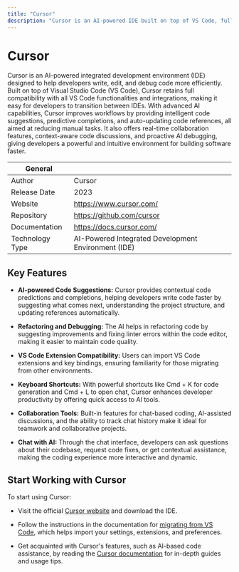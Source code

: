 ```yaml
---
title: "Cursor"
description: "Cursor is an AI-powered IDE built on top of VS Code, fully compatible with its extensions and settings. It streamlines development with intelligent code suggestions, auto-updates, and real-time collaboration."
---
```


# Cursor
Cursor is an AI-powered integrated development environment (IDE) designed to help developers write, edit, and debug code more efficiently. Built on top of Visual Studio Code (VS Code), Cursor retains full compatibility with all VS Code functionalities and integrations, making it easy for developers to transition between IDEs. With advanced AI capabilities, Cursor improves workflows by providing intelligent code suggestions, predictive completions, and auto-updating code references, all aimed at reducing manual tasks. It also offers real-time collaboration features, context-aware code discussions, and proactive AI debugging, giving developers a powerful and intuitive environment for building software faster.

| General  |  |
| --- | --- |
| Author | Cursor |
| Release Date | 2023  |
| Website | https://www.cursor.com/  |
| Repository | https://github.com/cursor |
| Documentation | https://docs.cursor.com/ |
| Technology Type | AI-Powered Integrated Development Environment (IDE) |

## Key Features
- **AI-powered Code Suggestions:** Cursor provides contextual code predictions and completions, helping developers write code faster by suggesting what comes next, understanding the project structure, and updating references automatically.

- **Refactoring and Debugging:** The AI helps in refactoring code by suggesting improvements and fixing linter errors within the code editor, making it easier to maintain code quality.

- **VS Code Extension Compatibility:** Users can import VS Code extensions and key bindings, ensuring familiarity for those migrating from other environments.

- **Keyboard Shortcuts:** With powerful shortcuts like Cmd + K for code generation and Cmd + L to open chat, Cursor enhances developer productivity by offering quick access to AI tools.

- **Collaboration Tools:** Built-in features for chat-based coding, AI-assisted discussions, and the ability to track chat history make it ideal for teamwork and collaborative projects.

- **Chat with AI:** Through the chat interface, developers can ask questions about their codebase, request code fixes, or get contextual assistance, making the coding experience more interactive and dynamic.

## Start Working with Cursor
To start using Cursor:

- Visit the official [Cursor website](https://www.cursor.com/) and download the IDE.

- Follow the instructions in the documentation for [migrating from VS Code](https://docs.cursor.com/chat/overview), which helps import your settings, extensions, and preferences.

- Get acquainted with Cursor's features, such as AI-based code assistance, by reading the [Cursor documentation](https://docs.cursor.com/) for in-depth guides and usage tips.
